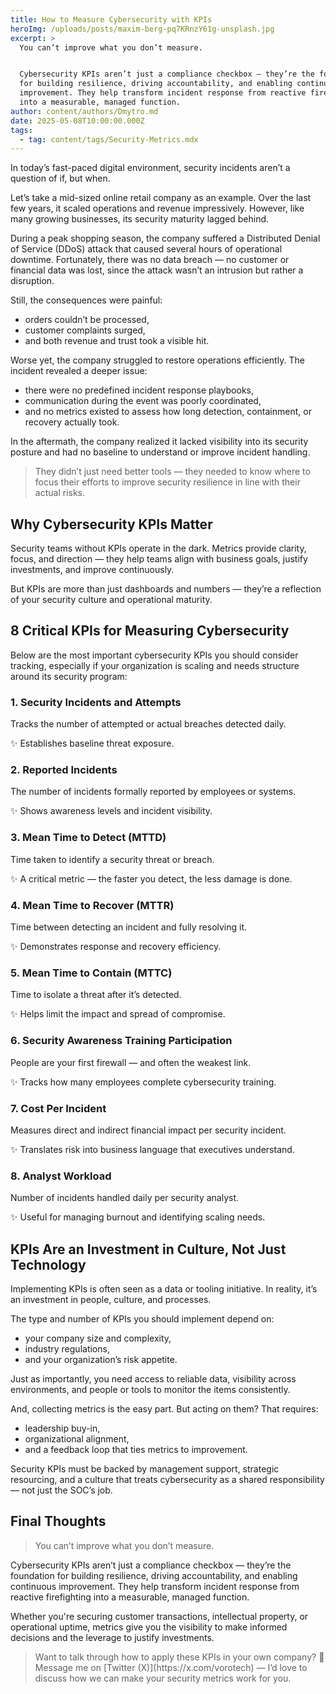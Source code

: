 ```yaml
---
title: How to Measure Cybersecurity with KPIs
heroImg: /uploads/posts/maxim-berg-pq7KRnzY61g-unsplash.jpg
excerpt: >
  You can’t improve what you don’t measure.


  Cybersecurity KPIs aren’t just a compliance checkbox — they’re the foundation
  for building resilience, driving accountability, and enabling continuous
  improvement. They help transform incident response from reactive firefighting
  into a measurable, managed function.
author: content/authors/Dmytro.md
date: 2025-05-08T10:00:00.000Z
tags:
  - tag: content/tags/Security-Metrics.mdx
---
```


In today’s fast-paced digital environment, security incidents aren’t a question of if, but when.

Let’s take a mid-sized online retail company as an example. Over the last few years, it scaled operations and revenue impressively. However, like many growing businesses, its security maturity lagged behind.

During a peak shopping season, the company suffered a Distributed Denial of Service (DDoS) attack that caused several hours of operational downtime. Fortunately, there was no data breach — no customer or financial data was lost, since the attack wasn’t an intrusion but rather a disruption.

Still, the consequences were painful:

* orders couldn’t be processed,
* customer complaints surged,
* and both revenue and trust took a visible hit.

Worse yet, the company struggled to restore operations efficiently. The incident revealed a deeper issue:

* there were no predefined incident response playbooks,
* communication during the event was poorly coordinated,
* and no metrics existed to assess how long detection, containment, or recovery actually took.

In the aftermath, the company realized it lacked visibility into its security posture and had no baseline to understand or improve incident handling.

> They didn’t just need better tools — they needed to know where to focus their efforts to improve security resilience in line with their actual risks.

## Why Cybersecurity KPIs Matter

Security teams without KPIs operate in the dark. Metrics provide clarity, focus, and direction — they help teams align with business goals, justify investments, and improve continuously.

But KPIs are more than just dashboards and numbers — they’re a reflection of your security culture and operational maturity.

## 8 Critical KPIs for Measuring Cybersecurity

Below are the most important cybersecurity KPIs you should consider tracking, especially if your organization is scaling and needs structure around its security program:

### 1. Security Incidents and Attempts

Tracks the number of attempted or actual breaches detected daily.

✨ Establishes baseline threat exposure.

### 2. Reported Incidents

The number of incidents formally reported by employees or systems.

✨ Shows awareness levels and incident visibility.

### 3. Mean Time to Detect (MTTD)

Time taken to identify a security threat or breach.

✨ A critical metric — the faster you detect, the less damage is done.

### 4. Mean Time to Recover (MTTR)

Time between detecting an incident and fully resolving it.

✨ Demonstrates response and recovery efficiency.

### 5. Mean Time to Contain (MTTC)

Time to isolate a threat after it’s detected.

✨ Helps limit the impact and spread of compromise.

### 6. Security Awareness Training Participation

People are your first firewall — and often the weakest link.

✨ Tracks how many employees complete cybersecurity training.

### 7. Cost Per Incident

Measures direct and indirect financial impact per security incident.

✨ Translates risk into business language that executives understand.

### 8. Analyst Workload

Number of incidents handled daily per security analyst.

✨ Useful for managing burnout and identifying scaling needs.

## KPIs Are an Investment in Culture, Not Just Technology

Implementing KPIs is often seen as a data or tooling initiative. In reality, it’s an investment in people, culture, and processes.

The type and number of KPIs you should implement depend on:

* your company size and complexity,
* industry regulations,
* and your organization’s risk appetite.

Just as importantly, you need access to reliable data, visibility across environments, and people or tools to monitor the items consistently.

And, collecting metrics is the easy part. But acting on them? That requires:

* leadership buy-in,
* organizational alignment,
* and a feedback loop that ties metrics to improvement.

Security KPIs must be backed by management support, strategic resourcing, and a culture that treats cybersecurity as a shared responsibility — not just the SOC’s job.

## Final Thoughts

> You can’t improve what you don’t measure.

Cybersecurity KPIs aren’t just a compliance checkbox — they’re the foundation for building resilience, driving accountability, and enabling continuous improvement. They help transform incident response from reactive firefighting into a measurable, managed function.

Whether you're securing customer transactions, intellectual property, or operational uptime, metrics give you the visibility to make informed decisions and the leverage to justify investments.

<BlockQuote authorName="Dmytro">
  Want to talk through how to apply these KPIs in your own company? 💬 Message me on [Twitter (X)](https://x.com/vorotech) — I’d love to discuss how we can make your security metrics work for you.
</BlockQuote>
